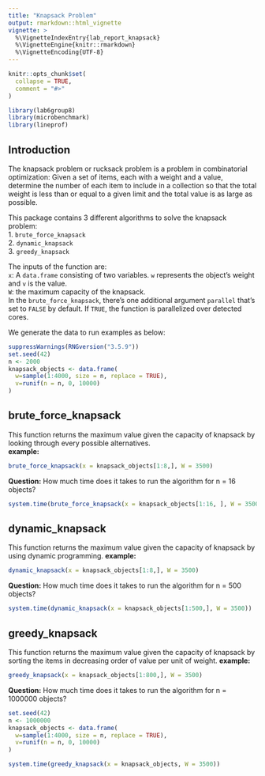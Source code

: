 ```yaml
---
title: "Knapsack Problem"
output: rmarkdown::html_vignette
vignette: >
  %\VignetteIndexEntry{lab_report_knapsack}
  %\VignetteEngine{knitr::rmarkdown}
  %\VignetteEncoding{UTF-8}
---
```


```r
knitr::opts_chunk$set(
  collapse = TRUE,
  comment = "#>"
)
```

```r
library(lab6group8)
library(microbenchmark)
library(lineprof)
```
## Introduction
The knapsack problem or rucksack problem is a problem in combinatorial optimization: Given a set of items, each with a weight and a value, determine the number of each item to include in a collection so that the total weight is less than or equal to a given limit and the total value is as large as possible.

This package contains 3 different algorithms to solve the knapsack problem:  
1. `brute_force_knapsack`  
2. `dynamic_knapsack`  
3. `greedy_knapsack`  

The inputs of the function are:  
`x`: A `data.frame` consisting of two variables. `w` represents the object's weight and `v` is the value.  
`W`: the maximum capacity of the knapsack.  
In the `brute_force_knapsack`, there's one additional argument `parallel` that's set to `FALSE` by default. If `TRUE`, the function is parallelized over detected cores.  

We generate the data to run examples as below:
```r
suppressWarnings(RNGversion("3.5.9"))
set.seed(42)
n <- 2000
knapsack_objects <- data.frame(
  w=sample(1:4000, size = n, replace = TRUE),
  v=runif(n = n, 0, 10000)
)
```

## brute_force_knapsack
This function returns the maximum value given the capacity of knapsack by looking through every possible alternatives.  
**example:**
```r
brute_force_knapsack(x = knapsack_objects[1:8,], W = 3500)
```
**Question:** How much time does it takes to run the algorithm for n = 16 objects?
```r
system.time(brute_force_knapsack(x = knapsack_objects[1:16, ], W = 3500))
```


## dynamic_knapsack
This function returns the maximum value given the capacity of knapsack by using dynamic programming.
**example:**
```r
dynamic_knapsack(x = knapsack_objects[1:8,], W = 3500)
```
**Question:** How much time does it takes to run the algorithm for n = 500 objects?
```r
system.time(dynamic_knapsack(x = knapsack_objects[1:500,], W = 3500))
```


## greedy_knapsack
This function returns the maximum value given the capacity of knapsack by sorting the items in decreasing order of value per unit of weight.
**example:**
```r
greedy_knapsack(x = knapsack_objects[1:800,], W = 3500)
```
**Question:** How much time does it takes to run the algorithm for n = 1000000 objects?
```r
set.seed(42)
n <- 1000000
knapsack_objects <- data.frame(
  w=sample(1:4000, size = n, replace = TRUE),
  v=runif(n = n, 0, 10000)
)

system.time(greedy_knapsack(x = knapsack_objects, W = 3500))
```

